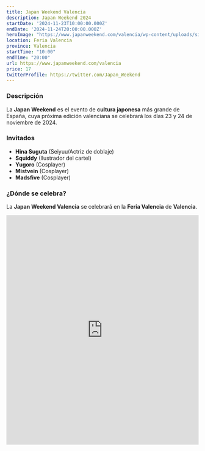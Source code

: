 ```yaml
---
title: Japan Weekend Valencia
description: Japan Weekend 2024
startDate: '2024-11-23T10:00:00.000Z'
endDate: '2024-11-24T20:00:00.000Z'
heroImage: "https://www.japanweekend.com/valencia/wp-content/uploads/sites/4/2024/10/Cartel-Valencia-lowres-scaled.jpg"
location: Feria Valencia
province: Valencia
startTime: "10:00"
endTime: "20:00"
url: https://www.japanweekend.com/valencia
price: 17
twitterProfile: https://twitter.com/Japan_Weekend
---
```


### Descripción

La **Japan Weekend** es el evento de **cultura japonesa** más grande de España, cuya próxima edición valenciana se celebrará los días 23 y 24 de noviembre de 2024.

### Invitados

+ **Hina Suguta** (Seiyuu/Actriz de doblaje)
+ **Squiddy** (Ilustrador del cartel)
+ **Yugoro** (Cosplayer)
+ **Mistvein** (Cosplayer)
+ **Madsfive** (Cosplayer)

### ¿Dónde se celebra?

La **Japan Weekend Valencia** se celebrará en la **Feria Valencia** de **Valencia**.

<iframe src="https://www.google.com/maps/embed?pb=!1m18!1m12!1m3!1d3078.4369950225623!2d-0.4301994850074721!3d39.504625818527536!2m3!1f0!2f0!3f0!3m2!1i1024!2i768!4f13.1!3m3!1m2!1s0xd60456cf398be71%3A0xa41b3b9e8bdd5bc1!2sFeria%20Valencia!5e0!3m2!1ses!2ses!4v1623306706674!5m2!1ses!2ses" width="100%" height="600" style="border: 0px; pointer-events: none;" allowfullscreen="" loading="lazy" aria-label="Fira Valencia"></iframe>
